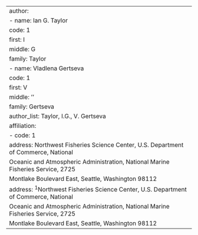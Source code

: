 ---
author:
  - name: Ian G. Taylor
    code: 1
    first: I
    middle: G
    family: Taylor
  - name: Vladlena Gertseva
    code: 1
    first: V
    middle: ''
    family: Gertseva
author_list: Taylor, I.G., V. Gertseva
affiliation:
  - code: 1
    address: Northwest Fisheries Science Center, U.S. Department of Commerce, National
      Oceanic and Atmospheric Administration, National Marine Fisheries Service, 2725
      Montlake Boulevard East, Seattle, Washington 98112
address: ^1^Northwest Fisheries Science Center, U.S. Department of Commerce, National
  Oceanic and Atmospheric Administration, National Marine Fisheries Service, 2725
  Montlake Boulevard East, Seattle, Washington 98112
---